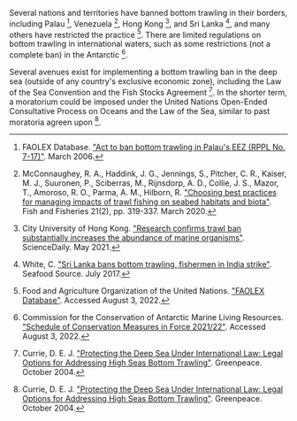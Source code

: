 

Several nations and territories have banned bottom trawling in their borders, including Palau [^{ "8" }], Venezuela [^{ "22" }], Hong Kong [^{ "1" }], and Sri Lanka [^{ "36" }], and many others have restricted the practice [^{ "10" }]. There are limited regulations on bottom trawling in international waters, such as some restrictions (not a complete ban) in the Antarctic [^{ "3" }].

Several avenues exist for implementing a bottom trawling ban in the deep sea (outside of any country's exclusive economic zone), including the Law of the Sea Convention and the Fish Stocks Agreement [^{ "4" }]. In the shorter term, a moratorium could be imposed under the United Nations Open-Ended Consultative Process on Oceans and the Law of the Sea, similar to past moratoria agreen upon [^{ "4" }].

[^{ "1" }]: City University of Hong Kong. ["Research confirms trawl ban substantially increases the abundance of marine organisms"](https://www.sciencedaily.com/releases/2021/05/210505130538.htm). ScienceDaily. May 2021.

[^{ "3" }]: Commission for the Conservation of Antarctic Marine Living Resources. ["Schedule of Conservation Measures in Force 2021/22"](https://www.ccamlr.org/en/document/conservation-and-management/schedule-conservation-measures-force-2021/22). Accessed August 3, 2022.

[^{ "4" }]: Currie, D. E. J. ["Protecting the Deep Sea Under International Law: Legal Options for Addressing High Seas Bottom Trawling"](https://www.savethehighseas.org/publicdocs/duncan_final.pdf). Greenpeace. October 2004.

[^{ "8" }]: FAOLEX Database. ["Act to ban bottom trawling in Palau's EEZ (RPPL No. 7-17)"](https://www.fao.org/faolex/results/details/en/c/LEX-FAOC147782/). March 2006.

[^{ "10" }]: Food and Agriculture Organization of the United Nations. ["FAOLEX Database"](https://www.fao.org/faolex/en/). Accessed August 3, 2022.

[^{ "22" }]: McConnaughey, R. A., Haddink, J. G., Jennings, S., Pitcher, C. R., Kaiser, M. J., Suuronen, P., Sciberras, M., Rijnsdorp, A. D., Collie, J. S., Mazor, T., Amoroso, R. O., Parma, A. M., Hilborn, R. ["Choosing best practices for managing impacts of trawl fishing on seabed habitats and biota"](https://onlinelibrary.wiley.com/doi/full/10.1111/faf.12431). Fish and Fisheries 21(2), pp. 319-337. March 2020.

[^{ "36" }]: White, C. ["Sri Lanka bans bottom trawling, fishermen in India strike"](https://www.seafoodsource.com/news/environment-sustainability/sri-lanka-bans-bottom-trawling-fishermen-in-india-strike). Seafood Source. July 2017.

